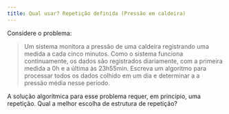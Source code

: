 ```yaml
---
title: Qual usar? Repetição definida (Pressão em caldeira)
---
```

::: {#exr-0012}
Considere o problema: 

> Um sistema monitora a pressão de uma caldeira registrando uma medida a cada cinco minutos. Como o sistema funciona continuamente, os dados são registrados diariamente, com a primeira medida a 0h e a última às 23h55min. Escreva um algoritmo para processar todos os dados colhido em um dia e determinar a  a pressão média nesse período.

A solução algorítmica para esse problema requer, em princípio, uma repetição.
Qual a melhor escolha de estrutura de repetição?

<!-- @sol-0012 -->
:::
